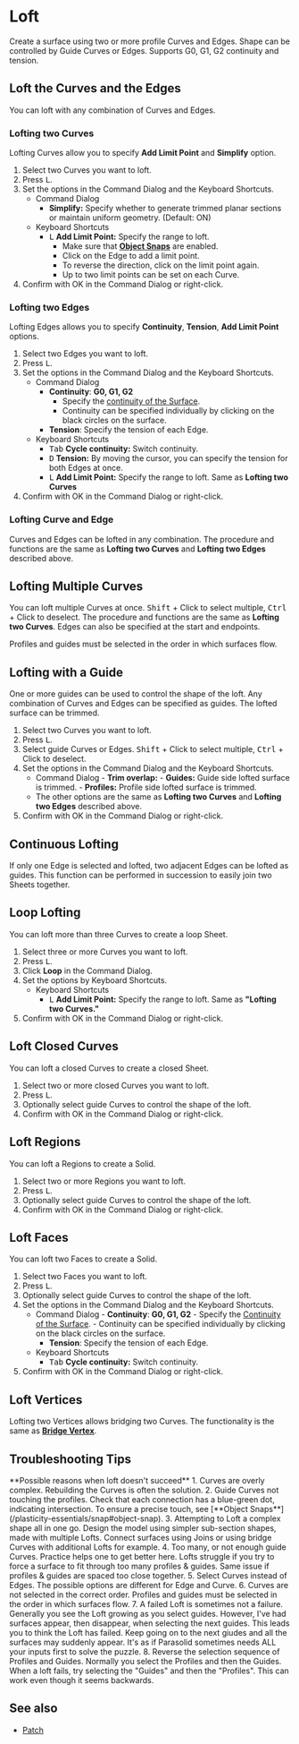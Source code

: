 
# Loft

<Reference shortcut="L" command="Loft" button="In Suggested Commands Menu"   buttonIcon='button-loft' />

Create a surface using two or more profile Curves and Edges. Shape can be controlled by Guide Curves or Edges. Supports G0, G1, G2 continuity and tension.

## Loft the Curves and the Edges

You can loft with any combination of Curves and Edges. 

### Lofting two Curves

Lofting Curves allow you to specify **Add Limit Point** and **Simplify** option.

1. Select two Curves you want to loft.
2. Press <kbd>L</kbd>.
3. Set the options in the Command Dialog and the Keyboard Shortcuts.
    - <Kst>Command Dialog</Kst>
        - **Simplify:** Specify whether to generate trimmed planar sections or maintain uniform geometry. (Default: ON)
    - <Kst>Keyboard Shortcuts</Kst>
        - <kbd>L</kbd> **Add Limit Point:** Specify the range to loft.
            - Make sure that [**Object Snaps**](/plasticity-essentials/snap#object-snap) are enabled.
            - Click on the Edge to add a limit point.
            - To reverse the direction, click on the limit point again.
            - Up to two limit points can be set on each Curve.
4. Confirm with OK in the Command Dialog or right-click.

<VideoPlayer fileName="loft-curve-and-curve"/>

### Lofting two Edges

Lofting Edges allows you to specify **Continuity**, **Tension**, **Add Limit Point** options.

1. Select two Edges you want to loft.
2. Press <kbd>L</kbd>.
3. Set the options in the Command Dialog and the Keyboard Shortcuts.
    - <Kst>Command Dialog</Kst>
        - **Continuity**: **G0, G1, G2** 
            - Specify the [continuity of the Surface](/cad-essentials/continuity-curve-and-surface).
            - Continuity can be specified individually by clicking on the black circles on the surface.
        - **Tension**: Specify the tension of each Edge.
    - <Kst>Keyboard Shortcuts</Kst>
        - <kbd>Tab</kbd> **Cycle continuity:** Switch continuity.
        - <kbd>D</kbd> **Tension:** By moving the cursor, you can specify the tension for both Edges at once.
        - <kbd>L</kbd> **Add Limit Point:** Specify the range to loft. Same as **Lofting two Curves**
4. Confirm with OK in the Command Dialog or right-click.

<VideoPlayer fileName="loft-edge-and-edge"/>

### Lofting Curve and Edge

Curves and Edges can be lofted in any combination. The procedure and functions are the same as **Lofting two Curves** and **Lofting two Edges** described above. 

## Lofting Multiple Curves

You can loft multiple Curves at once. <kbd>Shift</kbd> + Click to select multiple, <kbd>Ctrl</kbd> + Click to deselect. The procedure and functions are the same as **Lofting two Curves**. Edges can also be specified at the start and endpoints.




<Callout type="warning" emoji="⚠️">
Profiles and guides must be selected in the order in which surfaces flow.
</Callout>


<VideoPlayer fileName="loft-multiple-curves"/>

## Lofting with a Guide

One or more guides can be used to control the shape of the loft.  Any combination of Curves and Edges can be specified as guides. The lofted surface can be trimmed.

1. Select two Curves you want to loft.
2. Press <kbd>L</kbd>.
3. Select guide Curves or Edges. <kbd>Shift</kbd> + Click to select multiple, <kbd>Ctrl</kbd> + Click to deselect. 
4. Set the options in the Command Dialog and the Keyboard Shortcuts.
    - <Kst>Command Dialog</Kst>
            - **Trim overlap:**
            - **Guides:** Guide side lofted surface is trimmed.
            - **Profiles:** Profile side lofted surface is trimmed.
    - The other options are the same as **Lofting two Curves** and **Lofting two Edges** described above.
5. Confirm with OK in the Command Dialog or right-click.

<VideoPlayer fileName="loft-curve-with-guide"/>

## Continuous Lofting

If only one Edge is selected and lofted, two adjacent Edges can be lofted as guides. This function can be performed in succession to easily join two Sheets together.

<VideoPlayer fileName="loft-continuous"/>

## Loop Lofting

You can loft more than three Curves to create a loop Sheet.

1. Select three or more Curves you want to loft.
2. Press <kbd>L</kbd>.
3. Click **Loop** in the Command Dialog.
4. Set the options by Keyboard Shortcuts.
    - <Kst>Keyboard Shortcuts</Kst>
        - <kbd>L</kbd> **Add Limit Point:** Specify the range to loft. Same as **"Lofting two Curves."**
4. Confirm with OK in the Command Dialog or right-click.

<VideoPlayer fileName="loft-loop"/>

## Loft Closed Curves

You can loft a closed Curves to create a closed Sheet.  

1. Select two or more closed Curves you want to loft.
2. Press <kbd>L</kbd>.
3. Optionally select guide Curves to control the shape of the loft.  
4. Confirm with OK in the Command Dialog or right-click.

## Loft Regions

You can loft a Regions to create a Solid.

1. Select two or more Regions you want to loft.
2. Press <kbd>L</kbd>.
3. Optionally select guide Curves to control the shape of the loft.  
4. Confirm with OK in the Command Dialog or right-click.

## Loft Faces

You can loft two Faces to create a Solid.

1. Select two Faces you want to loft.
2. Press <kbd>L</kbd>.
3. Optionally select guide Curves to control the shape of the loft.  
4. Set the options in the Command Dialog and the Keyboard Shortcuts.
    - <Kst>Command Dialog</Kst>
            - **Continuity**: **G0, G1, G2** 
            - Specify the [Continuity of the Surface](/cad-essentials/continuity-curve-and-surface).
            - Continuity can be specified individually by clicking on the black circles on the surface.
        - **Tension**: Specify the tension of each Edge.
    - <Kst>Keyboard Shortcuts</Kst>
        - <kbd>Tab</kbd> **Cycle continuity:** Switch continuity.
4. Confirm with OK in the Command Dialog or right-click.

## Loft Vertices

Lofting two Vertices allows bridging two Curves. The functionality is the same as [**Bridge Vertex**](/sketch/bridge#bridge-vertex).

## Troubleshooting Tips

<Callout type="info" emoji="💡">
**Possible reasons when loft doesn't succeed**
1. Curves are overly complex.  Rebuilding the  Curves is often the solution.
2. Guide Curves not touching the profiles.  Check that each connection has a blue-green dot, indicating intersection.  To ensure a precise touch, see [**Object Snaps**](/plasticity-essentials/snap#object-snap).
3. Attempting to Loft a complex shape all in one go.  Design the model using simpler sub-section shapes, made with multiple Lofts. Connect surfaces using Joins or using bridge Curves with additional Lofts for example.
4. Too many, or not enough guide Curves. Practice helps one to get better here.  Lofts struggle if you try to force a surface to fit through too many profiles & guides. Same issue if profiles & guides are spaced too close together.
5. Select Curves instead of Edges. The possible options are different for Edge and Curve. 
6. Curves are not selected in the correct order. Profiles and guides must be selected in the order in which surfaces flow.
7. A failed Loft is sometimes not a failure.  Generally you see the Loft growing as you select guides. However, I've had surfaces appear, then disappear, when selecting the next guides.  This leads you to think the Loft has failed. Keep going on to the next giudes and all the surfaces may suddenly appear.  It's as if Parasolid sometimes needs ALL your inputs first to solve the puzzle.
8. Reverse the selection sequence of Profiles and Guides.  Normally you select the Profiles and then the Guides.  When a loft fails, try selecting the "Guides" and then the "Profiles".  This can work even though it seems backwards.
</Callout>

## See also
- [Patch](patch)